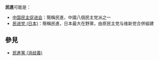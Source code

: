 '''民進'''可能是：	
* [[中国民主促进会|中国民主促进会]]：簡稱民進，中國八個民主党派之一
* [[民进党_(日本)|民进党 (日本)]]：簡稱民進，日本最大在野黨，由原民主党与维新党合併組建

== 參見 ==
* [[民進黨_(消歧義)|民進黨 (消歧義)]]
{{Disambiguation|Cat=二字組織機構消歧義}}